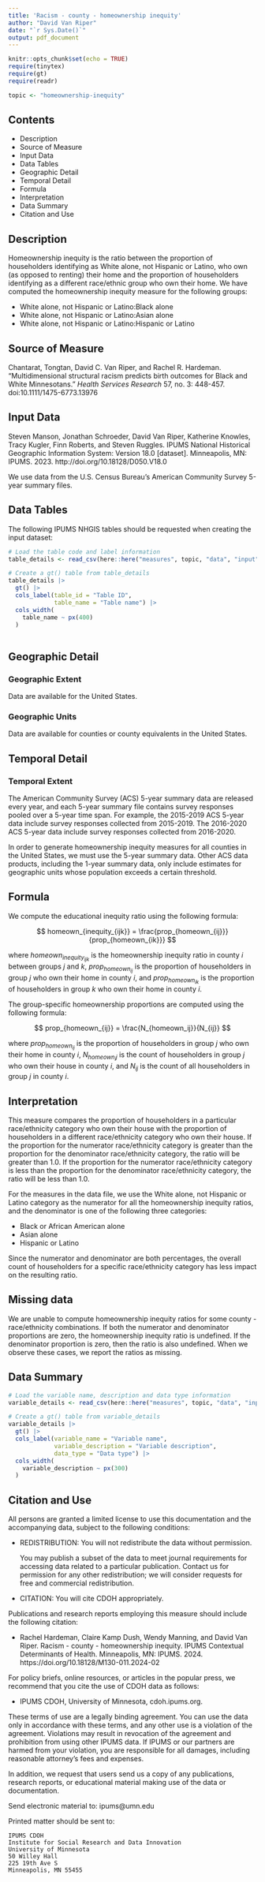 ```yaml
---
title: 'Racism - county - homeownership inequity'
author: "David Van Riper"
date: "`r Sys.Date()`"
output: pdf_document
---
```


```r
knitr::opts_chunk$set(echo = TRUE)
require(tinytex)
require(gt)
require(readr)

topic <- "homeownership-inequity"
```

## Contents
* Description
* Source of Measure
* Input Data
* Data Tables
* Geographic Detail
* Temporal Detail
* Formula
* Interpretation
* Data Summary
* Citation and Use

## Description
Homeownership inequity is the ratio between the proportion of householders identifying as White alone, not Hispanic or Latino, who own (as opposed to renting) their home and the proportion of householders identifying as a different race/ethnic group who own their home. We have computed the homeownership inequity measure for the following groups:

* White alone, not Hispanic or Latino:Black alone
* White alone, not Hispanic or Latino:Asian alone
* White alone, not Hispanic or Latino:Hispanic or Latino

## Source of Measure
Chantarat, Tongtan, David C. Van Riper, and Rachel R. Hardeman. "Multidimensional structural racism predicts birth outcomes for Black and White Minnesotans." _Health Services Research_ 57, no. 3: 448-457. doi:10.1111/1475-6773.13976 

## Input Data
Steven Manson, Jonathan Schroeder, David Van Riper, Katherine Knowles, Tracy Kugler, Finn Roberts, and Steven Ruggles. IPUMS National Historical Geographic Information System: Version 18.0 [dataset]. Minneapolis, MN: IPUMS. 2023. http://doi.org/10.18128/D050.V18.0

We use data from the U.S. Census Bureau's American Community Survey 5-year summary files. 

## Data Tables
The following IPUMS NHGIS tables should be requested when creating the input dataset:

```r
# Load the table code and label information
table_details <- read_csv(here::here("measures", topic, "data", "input", "table_code_label.csv"))

# Create a gt() table from table_details
table_details |> 
  gt() |> 
  cols_label(table_id = "Table ID",
             table_name = "Table name") |> 
  cols_width(
    table_name ~ px(400)
  )
  
```

## Geographic Detail

### Geographic Extent
Data are available for the United States.

### Geographic Units
Data are available for counties or county equivalents in the United States.

## Temporal Detail

### Temporal Extent
The American Community Survey (ACS) 5-year summary data are released every year, and each 5-year summary file contains survey responses pooled over a 5-year time span. For example, the 2015-2019 ACS 5-year data include survey responses collected from 2015-2019. The 2016-2020 ACS 5-year data include survey responses collected from 2016-2020. 

In order to generate homeownership inequity measures for all counties in the United States, we must use the 5-year summary data. Other ACS data products, including the 1-year summary data, only include estimates for geographic units whose population exceeds a certain threshold. 

## Formula 
We compute the educational inequity ratio using the following formula:

$$
homeown_{inequity_{ijk}} = \frac{prop_{homeown_{ij}}}{prop_{homeown_{ik}}} 
$$

where $homeown_{inequity_{ijk}}$ is the homeownership inequity ratio in county $i$ between groups $j$ and $k$, $prop_{homeown_{ij}}$ is the proportion of householders in group $j$ who own their home in county $i$, and $prop_{homeown_{ik}}$ is the proportion of householders in group $k$ who own their home in county $i$.

The group-specific homeownership proportions are computed using the following formula:

$$
prop_{homeown_{ij}} = \frac{N_{homeown_ij}}{N_{ij}}
$$

where $prop_{homeown_{ij}}$ is the proportion of householders in group $j$ who own their home in county $i$, $N_{homeown_ij}$ is the count of householders in group $j$ who own their house in county $i$, and $N_{ij}$ is the count of all householders in group $j$ in county $i$. 

## Interpretation
This measure compares the proportion of householders in a particular race/ethnicity category who own their house with the proportion of householders in a different race/ethnicity category who own their house. If the proportion for the numerator race/ethnicity category is greater than the proportion for the denominator race/ethnicity category, the ratio will be greater than 1.0. If the proportion for the numerator race/ethnicity category is less than the proportion for the denominator race/ethnicity category, the ratio will be less than 1.0.

For the measures in the data file, we use the White alone, not Hispanic or Latino category as the numerator for all the homeownership inequity ratios, and the denominator is one of the following three categories:

* Black or African American alone
* Asian alone
* Hispanic or Latino

Since the numerator and denominator are both percentages, the overall count of householders for a specific race/ethnicity category has less impact on the resulting ratio. 

## Missing data
We are unable to compute homeownership inequity ratios for some county - race/ethnicity combinations. If both the numerator and denominator proportions are zero, the homeownership inequity ratio is undefined. If the denominator proportion is zero, then the ratio is also undefined. When we observe these cases, we report the ratios as missing.  

## Data Summary
```r
# Load the variable name, description and data type information
variable_details <- read_csv(here::here("measures", topic, "data", "input", "variable_descriptions.csv"))

# Create a gt() table from variable_details
variable_details |> 
  gt() |> 
  cols_label(variable_name = "Variable name",
             variable_description = "Variable description",
             data_type = "Data type") |> 
  cols_width(
    variable_description ~ px(300)
  )
```

## Citation and Use
All persons are granted a limited license to use this documentation and the
accompanying data, subject to the following conditions:

* REDISTRIBUTION: You will not redistribute the data without permission.

  You may publish a subset of the data to meet journal requirements for accessing 
  data related to a particular publication. Contact us for permission for any other 
  redistribution; we will consider requests for free and commercial redistribution.

* CITATION: You will cite CDOH appropriately.

Publications and research reports employing this measure should include the following citation:

* Rachel Hardeman, Claire Kamp Dush, Wendy Manning, and David Van Riper. Racism - county - homeownership inequity. IPUMS Contextual Determinants of Health. Minneapolis, MN: IPUMS. 2024. https://doi.org/10.18128/M130-011.2024-02

For policy briefs, online resources, or articles in the popular press, we recommend that you cite the use of CDOH data as follows:

* IPUMS CDOH, University of Minnesota, cdoh.ipums.org.

These terms of use are a legally binding agreement. You can use the data only in 
accordance with these terms, and any other use is a violation of the agreement. 
Violations may result in revocation of the agreement and prohibition from using other 
IPUMS data. If IPUMS or our partners are harmed from your violation, you are 
responsible for all damages, including reasonable attorney's fees and expenses.
        
In addition, we request that users send us a copy of any publications, research
reports, or educational material making use of the data or documentation.

Send electronic material to: ipums@umn.edu

Printed matter should be sent to:

    IPUMS CDOH
    Institute for Social Research and Data Innovation
    University of Minnesota
    50 Willey Hall
    225 19th Ave S
    Minneapolis, MN 55455

